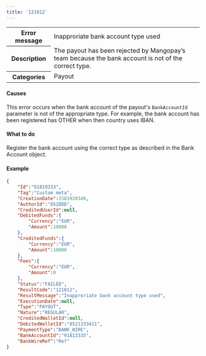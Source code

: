 ```yaml
---
title: '121012'  
---
```

  
<table>
    <tbody>
        <tr>
            <th class="header"><strong>Error message</strong></th>
            <td class="table-content">Inapproriate bank account type used</td>
        </tr>
        <tr>
            <th class="header"><strong>Description</strong></th>
            <td class="table-content">The payout has been rejected by Mangopay’s team because the bank account is not of the correct type.</td>
        </tr>
        <tr>
            <th class="header"><strong>Categories</strong></th>
            <td class="table-content">  
<div class="label">Payout</div>
</td>
        </tr>
    </tbody>
</table>  

#### Causes  

This error occurs when the bank account of the payout's `BankAccountId` parameter is not of the appropriate type. For example, the bank account has been registered has OTHER when then country uses IBAN.   

#### What to do  

Register the bank account using the correct type as described in the Bank Account object.  

#### Example  
```json API Response
{
    "Id":"91819333",
    "Tag":"Custom meta",
    "CreationDate":1583920340,
    "AuthorId":"852DDD",
    "CreditedUserId":null,
    "DebitedFunds":{
        "Currency":"EUR",
        "Amount":10000
    },
    "CreditedFunds":{
        "Currency":"EUR",
        "Amount":10000
    },
    "Fees":{
        "Currency":"EUR",
        "Amount":0
    },
    "Status":"FAILED",
    "ResultCode":"121012",
    "ResultMessage":"Inapproriate bank account type used",
    "ExecutionDate":null,
    "Type":"PAYOUT",
    "Nature":"REGULAR",
    "CreditedWalletId":null,
    "DebitedWalletId":"8521333411",
    "PaymentType":"BANK_WIRE",
    "BankAccountId":"91813335",
    "BankWireRef":"Ref"
}
```